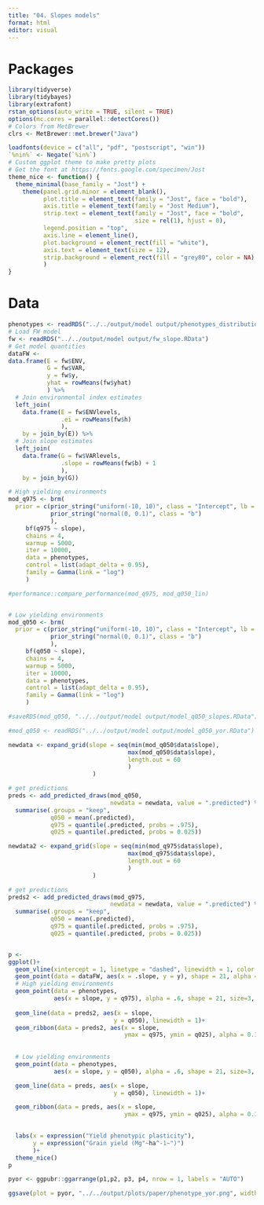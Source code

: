 ```yaml
---
title: "04. Slopes models"
format: html
editor: visual
---
```


# Packages

```r
library(tidyverse)
library(tidybayes)
library(extrafont)
rstan_options(auto_write = TRUE, silent = TRUE)
options(mc.cores = parallel::detectCores())
# Colors from MetBrewer
clrs <- MetBrewer::met.brewer("Java")

loadfonts(device = c("all", "pdf", "postscript", "win"))
`%nin%` <- Negate(`%in%`)
# Custom ggplot theme to make pretty plots
# Get the font at https://fonts.google.com/specimen/Jost
theme_nice <- function() {
  theme_minimal(base_family = "Jost") +
    theme(panel.grid.minor = element_blank(),
          plot.title = element_text(family = "Jost", face = "bold"),
          axis.title = element_text(family = "Jost Medium"),
          strip.text = element_text(family = "Jost", face = "bold",
                                    size = rel(1), hjust = 0),
          legend.position = "top",
          axis.line = element_line(),
          plot.background = element_rect(fill = "white"),
          axis.text = element_text(size = 12),
          strip.background = element_rect(fill = "grey80", color = NA)
          )
}
```

# Data

```r
phenotypes <- readRDS("../../output/model output/phenotypes_distribution_moments.RData")
# Load FW model
fw <- readRDS("../../output/model output/fw_slope.RData")
# Get model quantities
dataFW <- 
data.frame(E = fw$ENV, 
           G = fw$VAR,
           y = fw$y, 
           yhat = rowMeans(fw$yhat)
           ) %>% 
  # Join environmental index estimates
  left_join(
    data.frame(E = fw$ENVlevels, 
               .ei = rowMeans(fw$h)
               ), 
    by = join_by(E)) %>% 
  # Join slope estimates
  left_join(
    data.frame(G = fw$VARlevels, 
               .slope = rowMeans(fw$b) + 1
               ), 
    by = join_by(G))  

```

```r
# High yielding environments
mod_q975 <- brm(
  prior = c(prior_string("uniform(-10, 10)", class = "Intercept", lb = -10, ub = 10),
            prior_string("normal(0, 0.1)", class = "b") 
            ),
     bf(q975 ~ slope),
     chains = 4,
     warmup = 5000,
     iter = 10000, 
     data = phenotypes, 
     control = list(adapt_delta = 0.95),
     family = Gamma(link = "log")
     )

#performance::compare_performance(mod_q975, mod_q050_lin)


# Low yielding environments
mod_q050 <- brm(
  prior = c(prior_string("uniform(-10, 10)", class = "Intercept", lb = -10, ub = 10),
            prior_string("normal(0, 0.1)", class = "b") 
            ),
     bf(q050 ~ slope),
     chains = 4,
     warmup = 5000,
     iter = 10000, 
     data = phenotypes, 
     control = list(adapt_delta = 0.95),
     family = Gamma(link = "log")
     )

#saveRDS(mod_q050, "../../output/model output/model_q050_slopes.RData")

```

```r
#mod_q050 <- readRDS("../../output/model output/model_q050_yor.RData")

newdata <- expand_grid(slope = seq(min(mod_q050$data$slope), 
                                  max(mod_q050$data$slope), 
                                  length.out = 60
                                  )
                        )

# get predictions
preds <- add_predicted_draws(mod_q050, 
                             newdata = newdata, value = ".predicted") %>% 
  summarise(.groups = "keep",
            q050 = mean(.predicted), 
            q975 = quantile(.predicted, probs = .975), 
            q025 = quantile(.predicted, probs = 0.025))

newdata2 <- expand_grid(slope = seq(min(mod_q975$data$slope), 
                                  max(mod_q975$data$slope), 
                                  length.out = 60
                                  )
                        )

# get predictions
preds2 <- add_predicted_draws(mod_q975, 
                             newdata = newdata, value = ".predicted") %>% 
  summarise(.groups = "keep",
            q050 = mean(.predicted), 
            q975 = quantile(.predicted, probs = .975), 
            q025 = quantile(.predicted, probs = 0.025))


p <- 
ggplot()+
  geom_vline(xintercept = 1, linetype = "dashed", linewidth = 1, color = clrs[5])+
  geom_point(data = dataFW, aes(x = .slope, y = y), shape = 21, alpha = 0.01, fill = "grey30")+
  # High yielding environments
  geom_point(data = phenotypes,
             aes(x = slope, y = q975), alpha = .6, shape = 21, size=3, fill = clrs[3])+
  
  geom_line(data = preds2, aes(x = slope,
                              y = q050), linewidth = 1)+
  geom_ribbon(data = preds2, aes(x = slope,
                                 ymax = q975, ymin = q025), alpha = 0.1)+
  
  
  # Low yielding environments
  geom_point(data = phenotypes,
             aes(x = slope, y = q050), alpha = .6, shape = 21, size=3, fill = clrs[3])+

  geom_line(data = preds, aes(x = slope,
                              y = q050), linewidth = 1)+

  geom_ribbon(data = preds, aes(x = slope,
                                 ymax = q975, ymin = q025), alpha = 0.1)+
  

  labs(x = expression("Yield phenotypic plasticity"), 
       y = expression("Grain yield (Mg"~ha^-1~")")
       )+
  theme_nice()
p
```
```r
pyor <- ggpubr::ggarrange(p1,p2, p3, p4, nrow = 1, labels = "AUTO")

ggsave(plot = pyor, "../../output/plots/paper/phenotype_yor.png", width = 20, height = 5)
```

